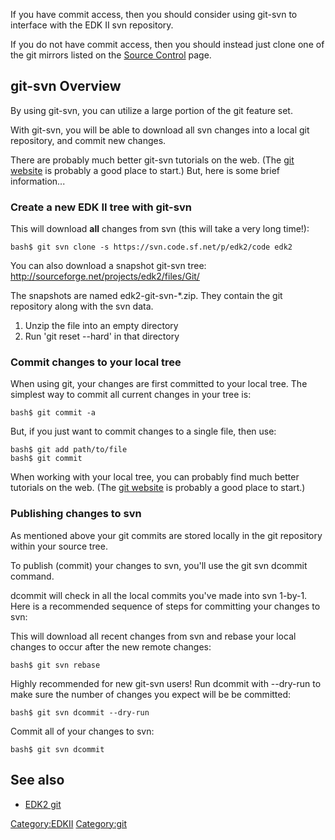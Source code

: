 If you have commit access, then you should consider using git-svn
to interface with the EDK II svn repository.

If you do not have commit access, then you should instead just
clone one of the git mirrors listed on the [[Source Control]] page.

== git-svn Overview ==

By using git-svn, you can utilize a large portion of the
git feature set.

With git-svn, you will be able to download all svn changes
into a local git repository, and commit new changes.

There are probably much better git-svn tutorials on the web.
(The [http://git-scm.org git website] is probably a good
place to start.)
But, here is some brief information...

=== Create a new EDK II tree with git-svn ===

This will download '''all''' changes from svn (this will take a very long time!):
<pre>bash$ git svn clone -s https://svn.code.sf.net/p/edk2/code edk2</pre>

You can also download a snapshot git-svn tree:
http://sourceforge.net/projects/edk2/files/Git/

The snapshots are named edk2-git-svn-*.zip.
They contain the git repository along with the svn data.

# Unzip the file into an empty directory
# Run 'git reset --hard' in that directory

=== Commit changes to your local tree ===
When using git, your changes are first committed to
your local tree. The simplest way to commit all
current changes in your tree is:
<pre>bash$ git commit -a</pre>

But, if you just want to commit changes to a
single file, then use:
<pre>
bash$ git add path/to/file
bash$ git commit
</pre>

When working with your local tree, you can probably
find much better tutorials on the web. (The
[http://git-scm.org git website] is probably a good
place to start.)

=== Publishing changes to svn ===
As mentioned above your git commits are stored locally
in the git repository within your source tree.

To publish (commit) your changes to svn, you'll
use the git svn dcommit command.

dcommit will check in all the local commits you've made
into svn 1-by-1. Here is a recommended sequence of steps
for committing your changes to svn:

This will download all recent changes from svn and rebase your local changes to occur after the new remote changes:
<pre>bash$ git svn rebase</pre>

Highly recommended for new git-svn users! Run dcommit with --dry-run to make sure the number of changes you expect will be be committed:
<pre>bash$ git svn dcommit --dry-run</pre>

Commit all of your changes to svn:
<pre>bash$ git svn dcommit</pre>

== See also ==
* [[EDK2 git]]

[[Category:EDKII]]
[[Category:git]]